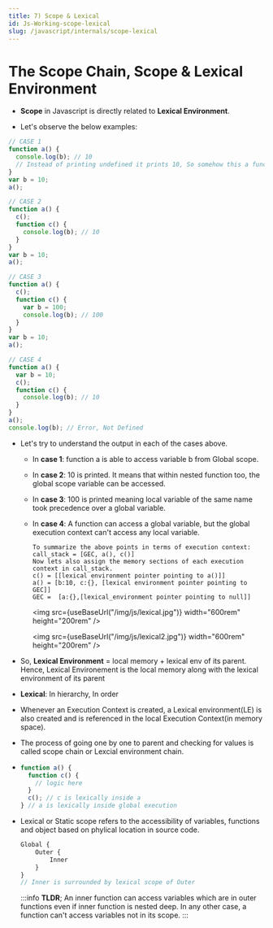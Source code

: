 ```yaml
---
title: 7) Scope & Lexical
id: Js-Working-scope-lexical
slug: /javascript/internals/scope-lexical
---
```



# The Scope Chain, Scope & Lexical Environment

- **Scope** in Javascript is directly related to **Lexical Environment**.

- Let's observe the below examples:

```js
// CASE 1
function a() {
  console.log(b); // 10
  // Instead of printing undefined it prints 10, So somehow this a function could access the variable b outside the function scope.
}
var b = 10;
a();
```

```js
// CASE 2
function a() {
  c();
  function c() {
    console.log(b); // 10
  }
}
var b = 10;
a();
```

```js
// CASE 3
function a() {
  c();
  function c() {
    var b = 100;
    console.log(b); // 100
  }
}
var b = 10;
a();
```

```js
// CASE 4
function a() {
  var b = 10;
  c();
  function c() {
    console.log(b); // 10
  }
}
a();
console.log(b); // Error, Not Defined
```

- Let's try to understand the output in each of the cases above.

  - In **case 1**: function a is able to access variable b from Global scope.
  - In **case 2**: 10 is printed. It means that within nested function too, the global scope variable can be accessed.
  - In **case 3**: 100 is printed meaning local variable of the same name took precedence over a global variable.
  - In **case 4**: A function can access a global variable, but the global execution context can't access any local variable.

    ```
    To summarize the above points in terms of execution context:
    call_stack = [GEC, a(), c()]
    Now lets also assign the memory sections of each execution context in call_stack.
    c() = [[lexical environment pointer pointing to a()]]
    a() = [b:10, c:{}, [lexical environment pointer pointing to GEC]]
    GEC =  [a:{},[lexical_environment pointer pointing to null]]
    ```

    <img
      src={useBaseUrl("/img/js/lexical.jpg")}
      width="600rem"
      height="200rem"
    />

    <img
      src={useBaseUrl("/img/js/lexical2.jpg")}
      width="600rem"
      height="200rem"
    />

- So, **Lexical Environment** = local memory + lexical env of its parent. Hence, Lexical Environement is the local memory along with the lexical environment of its parent

- **Lexical**: In hierarchy, In order

- Whenever an Execution Context is created, a Lexical environment(LE) is also created and is referenced in the local Execution Context(in memory space).

- The process of going one by one to parent and checking for values is called scope chain or Lexcial environment chain.

- ```js
  function a() {
    function c() {
      // logic here
    }
    c(); // c is lexically inside a
  } // a is lexically inside global execution
  ```

- Lexical or Static scope refers to the accessibility of variables, functions and object based on phylical location in source code.

  ```js
  Global {
      Outer {
          Inner
      }
  }
  // Inner is surrounded by lexical scope of Outer
  ```

  :::info
  **TLDR**; An inner function can access variables which are in outer functions even if inner function is nested deep. In any other case, a function can't access variables not in its scope.
  :::
